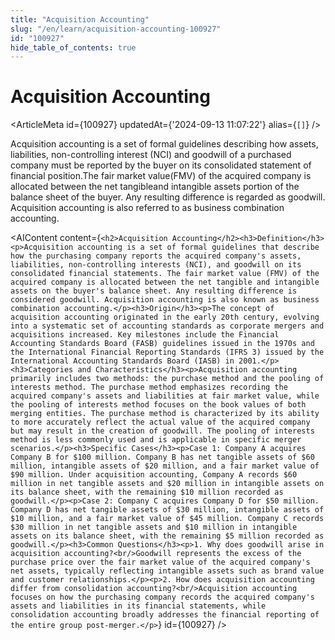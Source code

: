 ```yaml
---
title: "Acquisition Accounting"
slug: "/en/learn/acquisition-accounting-100927"
id: "100927"
hide_table_of_contents: true
---
```



# Acquisition Accounting

<ArticleMeta id={100927} updatedAt={'2024-09-13 11:07:22'} alias={`[]`} />
<div className='border-solid border-b border-t-0 my-4 border-[var(--ifm-color-gray-300)]' />

Acquisition accounting is a set of formal guidelines describing how assets, liabilities, non-controlling interest (NCI) and goodwill of a purchased company must be reported by the buyer on its consolidated statement of financial position.The fair market value(FMV) of the acquired company is allocated between the net tangibleand intangible assets portion of the balance sheet of the buyer. Any resulting difference is regarded as goodwill. Acquisition accounting is also referred to as business combination accounting.

<AIContent content={`<h2>Acquisition Accounting</h2><h3>Definition</h3><p>Acquisition accounting is a set of formal guidelines that describe how the purchasing company reports the acquired company's assets, liabilities, non-controlling interests (NCI), and goodwill on its consolidated financial statements. The fair market value (FMV) of the acquired company is allocated between the net tangible and intangible assets on the buyer's balance sheet. Any resulting difference is considered goodwill. Acquisition accounting is also known as business combination accounting.</p><h3>Origin</h3><p>The concept of acquisition accounting originated in the early 20th century, evolving into a systematic set of accounting standards as corporate mergers and acquisitions increased. Key milestones include the Financial Accounting Standards Board (FASB) guidelines issued in the 1970s and the International Financial Reporting Standards (IFRS 3) issued by the International Accounting Standards Board (IASB) in 2001.</p><h3>Categories and Characteristics</h3><p>Acquisition accounting primarily includes two methods: the purchase method and the pooling of interests method. The purchase method emphasizes recording the acquired company's assets and liabilities at fair market value, while the pooling of interests method focuses on the book values of both merging entities. The purchase method is characterized by its ability to more accurately reflect the actual value of the acquired company but may result in the creation of goodwill. The pooling of interests method is less commonly used and is applicable in specific merger scenarios.</p><h3>Specific Cases</h3><p>Case 1: Company A acquires Company B for $100 million. Company B has net tangible assets of $60 million, intangible assets of $20 million, and a fair market value of $90 million. Under acquisition accounting, Company A records $60 million in net tangible assets and $20 million in intangible assets on its balance sheet, with the remaining $10 million recorded as goodwill.</p><p>Case 2: Company C acquires Company D for $50 million. Company D has net tangible assets of $30 million, intangible assets of $10 million, and a fair market value of $45 million. Company C records $30 million in net tangible assets and $10 million in intangible assets on its balance sheet, with the remaining $5 million recorded as goodwill.</p><h3>Common Questions</h3><p>1. Why does goodwill arise in acquisition accounting?<br/>Goodwill represents the excess of the purchase price over the fair market value of the acquired company's net assets, typically reflecting intangible assets such as brand value and customer relationships.</p><p>2. How does acquisition accounting differ from consolidation accounting?<br/>Acquisition accounting focuses on how the purchasing company records the acquired company's assets and liabilities in its financial statements, while consolidation accounting broadly addresses the financial reporting of the entire group post-merger.</p>`} id={100927} />
